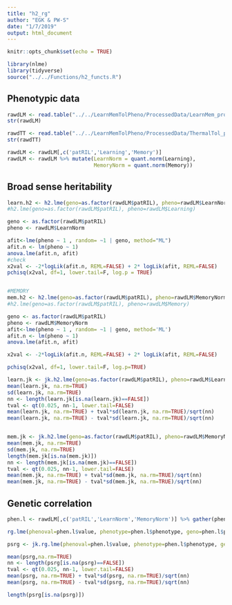 ```yaml
---
title: "h2_rg"
author: "EGK & PW-S"
date: "1/7/2019"
output: html_document
---
```


```r
knitr::opts_chunk$set(echo = TRUE)

library(nlme)
library(tidyverse)
source("../../Functions/h2_functs.R")

```


## Phenotypic data

```r

rawdLM <- read.table("../../LearnMemTolPheno/ProcessedData/LearnMem_processed.txt",sep="\t", header=TRUE, stringsAsFactors = FALSE)
str(rawdLM)

rawdTT <- read.table("../../LearnMemTolPheno/ProcessedData/ThermalTol_processed.txt",sep="\t", header=TRUE, stringsAsFactors = FALSE)
str(rawdTT)

rawdLM <- rawdLM[,c('patRIL','Learning','Memory')]
rawdLM <- rawdLM %>% mutate(LearnNorm = quant.norm(Learning),
                            MemoryNorm = quant.norm(Memory))

```

## Broad sense heritability


```r

learn.h2 <- h2.lme(geno=as.factor(rawdLM$patRIL), pheno=rawdLM$LearnNorm)
#h2.lme(geno=as.factor(rawdLM$patRIL), pheno=rawdLM$Learning)

geno <- as.factor(rawdLM$patRIL)
pheno <- rawdLM$LearnNorm

afit<-lme(pheno ~ 1 , random= ~1 | geno, method="ML")
afit.n <- lm(pheno ~ 1)
anova.lme(afit.n, afit)
#check
x2val <- -2*logLik(afit.n, REML=FALSE) + 2* logLik(afit, REML=FALSE)
pchisq(x2val, df=1, lower.tail=F, log.p = TRUE)


#MEMORY
mem.h2 <- h2.lme(geno=as.factor(rawdLM$patRIL), pheno=rawdLM$MemoryNorm)
#h2.lme(geno=as.factor(rawdLM$patRIL), pheno=rawdLM$Memory)

geno <- as.factor(rawdLM$patRIL)
pheno <- rawdLM$MemoryNorm
afit<-lme(pheno ~ 1 , random= ~1 | geno, method='ML')
afit.n <- lm(pheno ~ 1)
anova.lme(afit.n, afit)

x2val <- -2*logLik(afit.n, REML=FALSE) + 2* logLik(afit, REML=FALSE)

pchisq(x2val, df=1, lower.tail=F, log.p=TRUE)

learn.jk <- jk.h2.lme(geno=as.factor(rawdLM$patRIL), pheno=rawdLM$LearnNorm)
mean(learn.jk, na.rm=TRUE)
sd(learn.jk, na.rm=TRUE)
nn <- length(learn.jk[is.na(learn.jk)==FALSE])
tval <- qt(0.025, nn-1, lower.tail=FALSE)
mean(learn.jk, na.rm=TRUE) + tval*sd(learn.jk, na.rm=TRUE)/sqrt(nn)
mean(learn.jk, na.rm=TRUE) - tval*sd(learn.jk, na.rm=TRUE)/sqrt(nn)


mem.jk <- jk.h2.lme(geno=as.factor(rawdLM$patRIL), pheno=rawdLM$MemoryNorm)
mean(mem.jk, na.rm=TRUE)
sd(mem.jk, na.rm=TRUE)
length(mem.jk[is.na(mem.jk)])
nn <- length(mem.jk[is.na(mem.jk)==FALSE])
tval <- qt(0.025, nn-1, lower.tail=FALSE)
mean(mem.jk, na.rm=TRUE) + tval*sd(mem.jk, na.rm=TRUE)/sqrt(nn)
mean(mem.jk, na.rm=TRUE) - tval*sd(mem.jk, na.rm=TRUE)/sqrt(nn)

```

## Genetic correlation

```r

phen.l <- rawdLM[,c('patRIL','LearnNorm','MemoryNorm')] %>% gather(phenotype,value,-patRIL)

rg.lme(phenoval=phen.l$value, phenotype=phen.l$phenotype, geno=phen.l$patRIL)

psrg <- jk.rg.lme(phenoval=phen.l$value, phenotype=phen.l$phenotype, geno=phen.l$patRIL)

mean(psrg,na.rm=TRUE)
nn <- length(psrg[is.na(psrg)==FALSE])
tval <- qt(0.025, nn-1, lower.tail=FALSE)
mean(psrg, na.rm=TRUE) + tval*sd(psrg, na.rm=TRUE)/sqrt(nn)
mean(psrg, na.rm=TRUE) - tval*sd(psrg, na.rm=TRUE)/sqrt(nn)

length(psrg[is.na(psrg)])
```


